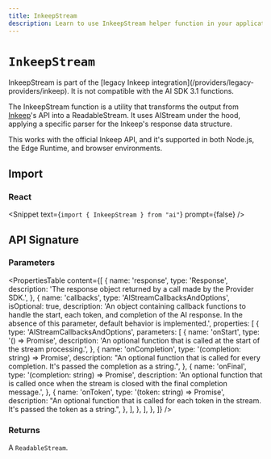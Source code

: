 ```yaml
---
title: InkeepStream
description: Learn to use InkeepStream helper function in your application.
---
```


# `InkeepStream`

<Note type="warning">
  InkeepStream is part of the [legacy Inkeep
  integration](/providers/legacy-providers/inkeep). It is not compatible with
  the AI SDK 3.1 functions.
</Note>

The InkeepStream function is a utility that transforms the output from [Inkeep](https://inkeep.com)'s API into a ReadableStream. It uses AIStream under the hood, applying a specific parser for the Inkeep's response data structure.

This works with the official Inkeep API, and it's supported in both Node.js, the Edge Runtime, and browser environments.

## Import

### React

<Snippet text={`import { InkeepStream } from "ai"`} prompt={false} />

## API Signature

### Parameters

<PropertiesTable
  content={[
    {
      name: 'response',
      type: 'Response',
      description:
        'The response object returned by a call made by the Provider SDK.',
    },
    {
      name: 'callbacks',
      type: 'AIStreamCallbacksAndOptions',
      isOptional: true,
      description:
        'An object containing callback functions to handle the start, each token, and completion of the AI response. In the absence of this parameter, default behavior is implemented.',
      properties: [
        {
          type: 'AIStreamCallbacksAndOptions',
          parameters: [
            {
              name: 'onStart',
              type: '() => Promise<void>',
              description:
                'An optional function that is called at the start of the stream processing.',
            },
            {
              name: 'onCompletion',
              type: '(completion: string) => Promise<void>',
              description:
                "An optional function that is called for every completion. It's passed the completion as a string.",
            },
            {
              name: 'onFinal',
              type: '(completion: string) => Promise<void>',
              description:
                'An optional function that is called once when the stream is closed with the final completion message.',
            },
            {
              name: 'onToken',
              type: '(token: string) => Promise<void>',
              description:
                "An optional function that is called for each token in the stream. It's passed the token as a string.",
            },
          ],
        },
      ],
    },
  ]}
/>

### Returns

A `ReadableStream`.
